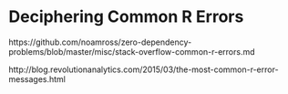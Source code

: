 # Deciphering Common R Errors {#errors}

https://github.com/noamross/zero-dependency-problems/blob/master/misc/stack-overflow-common-r-errors.md

http://blog.revolutionanalytics.com/2015/03/the-most-common-r-error-messages.html
